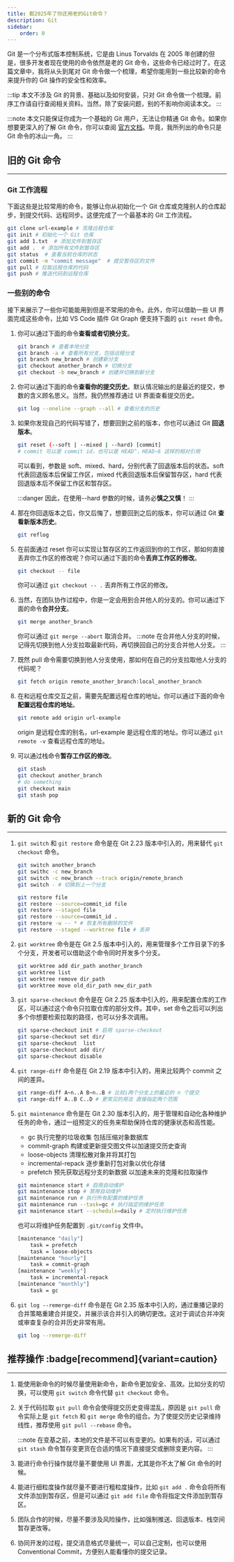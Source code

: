 ---
title: 都2025年了你还用老的Git命令？
description: Git
sidebar:
    order: 0
---

Git 是一个分布式版本控制系统，它是由 Linus Torvalds 在 2005 年创建的但是，很多开发者现在使用的命令依然是老的 Git 命令，这些命令已经过时了。在这篇文章中，我将从头到尾对 Git 命令做一个梳理，希望你能用到一些比较新的命令来提升你的 Git 操作的安全性和效率。

:::tip
本文不涉及 Git 的背景、基础以及如何安装，只对 Git 命令做一个梳理。前序工作请自行查阅相关资料。当然，除了安装问题，别的不影响你阅读本文。
:::

:::note
本文只能保证你成为一个基础的 Git 用户，无法让你精通 Git 命令。如果你想要更深入的了解 Git 命令，你可以查阅 [官方文档](https://git-scm.com/doc)。毕竟，我所列出的命令只是 Git 命令的冰山一角。
:::

## 旧的 Git 命令

---

### Git 工作流程

下面这些是比较常用的命令，能够让你从初始化一个 Git 仓库或克隆别人的仓库起步，到提交代码、远程同步。这便完成了一个最基本的 Git 工作流程。

```bash
git clone url-example # 克隆远程仓库
git init # 初始化一个 Git 仓库
git add 1.txt  # 添加文件到暂存区
git add .  # 添加所有文件到暂存区
git status  # 查看当前仓库的状态
git commit -m "commit message"  # 提交暂存区的文件
git pull # 拉取远程仓库的代码
git push # 推送代码到远程仓库
```

### 一些别的命令

接下来展示了一些你可能能用到但是不常用的命令。此外，你可以借助一些 UI 界面完成这些命令，比如 VS Code 插件 Git Graph 便支持下面的 `git reset` 命令。

1. 你可以通过下面的命令**查看或者切换分支**。

    ```bash
    git branch # 查看本地分支
    git branch -a # 查看所有分支，包括远程分支
    git branch new_branch # 创建新分支
    git checkout another_branch # 切换分支
    git checkout -b new_branch # 创建并切换到新分支
    ```

2. 你可以通过下面的命令**查看你的提交历史**。默认情况输出的是最近的提交，参数的含义顾名思义。当然，我仍然推荐通过 UI 界面查看提交历史。

    ```bash
    git log --oneline --graph --all # 查看分支的历史
    ```

3. 如果你发现自己的代码写错了，想要回到之前的版本，你也可以通过 Git **回退版本**。

    ```bash
    git reset (--soft | --mixed | --hard) [commit]
    # commit 可以是 commit id，也可以是 HEAD^，HEAD~6 这样的相对引用
    ```

    可以看到，参数是 soft、mixed、hard，分别代表了回退版本后的状态。soft 代表回退版本后保留工作区，mixed 代表回退版本后保留暂存区，hard 代表回退版本后不保留工作区和暂存区。

    :::danger
    因此，在使用--hard 参数的时候，请务必**慎之又慎**！
    :::

4. 那在你回退版本之后，你又后悔了，想要回到之后的版本，你可以通过 Git **查看新版本历史**。

    ```bash
    git reflog
    ```

5. 在前面通过 reset 你可以实现让暂存区的工作返回到你的工作区，那如何直接丢弃你工作区的修改呢？你可以通过下面的命令**丢弃工作区的修改**。

    ```bash
    git checkout -- file
    ```

    你可以通过 `git checkout -- .` 丢弃所有工作区的修改。

6. 当然，在团队协作过程中，你是一定会用到合并他人的分支的。你可以通过下面的命令**合并分支**。

    ```bash
    git merge another_branch
    ```

    你可以通过 `git merge --abort` 取消合并。
    :::note
    在合并他人分支的时候，记得先切换到他人分支拉取最新代码，再切换回自己的分支合并他人分支。
    :::

7. 既然 pull 命令需要切换到他人分支使用，那如何在自己的分支拉取他人分支的代码呢？

    ```bash
    git fetch origin remote_another_branch:local_another_branch
    ```

8. 在和远程仓库交互之前，需要先配置远程仓库的地址。你可以通过下面的命令**配置远程仓库的地址**。

    ```bash
    git remote add origin url-example
    ```

    origin 是远程仓库的别名，url-example 是远程仓库的地址。你可以通过 `git remote -v` 查看远程仓库的地址。

9. 可以通过栈命令**暂存工作区的修改**。

    ```bash
    git stash
    git checkout another_branch
    # do something
    git checkout main
    git stash pop
    ```

## 新的 Git 命令

---

1. `git switch` 和 `git restore` 命令是在 Git 2.23 版本中引入的，用来替代 `git checkout` 命令。

    ```bash
    git switch another_branch
    git swithc -c new_branch
    git switch -c new_branch --track origin/remote_branch
    git switch - # 切换到上一个分支
    ```

    ```bash
    git restore file
    git restore --source=commit_id file
    git restore --staged file
    git restore --source=commit_id .
    git restore -w -- * # 恢复所有删除的文件
    git restore --staged --worktree file # 丢弃
    ```

2. `git worktree` 命令是在 Git 2.5 版本中引入的，用来管理多个工作目录下的多个分支，开发者可以借助这个命令同时开发多个分支。

    ```bash
    git worktree add dir_path another_branch
    git worktree list
    git worktree remove dir_path
    git worktree move old_dir_path new_dir_path
    ```

3. `git sparse-checkout` 命令是在 Git 2.25 版本中引入的，用来配置仓库的工作区，可以通过这个命令只拉取仓库的部分文件。其中，set 命令之后可以列出多个你想要检索拉取的路径，也可以分多次调用。

    ```bash
    git sparse-checkout init # 启用 sparse-checkout
    git sparse-checkout set dir/
    git sparse-checkout  list
    git sparse-checkout add dir/
    git sparse-checkout disable
    ```

4. `git range-diff` 命令是在 Git 2.19 版本中引入的，用来比较两个 commit 之间的差异。

    ```bash
    git range-diff A~n..A B~n..B # 比较i两个分支上的最近的 n 个提交
    git range-diff A..B C..D # 更常见的用法 直接指定两个范围
    ```

5. `git maintenance` 命令是在 Git 2.30 版本引入的，用于管理和自动化各种维护任务的命令，通过一组预定义的任务来帮助保持仓库的健康状态和高性能。

    - gc 执行完整的垃圾收集 包括压缩对象数据库
    - commit-graph 构建或更新提交图文件以加速提交历史查询
    - loose-objects 清理松散对象并将其打包
    - incremental-repack 逐步重新打包对象以优化存储
    - prefetch 预先获取远程分支的新数据 以加速未来的克隆和拉取操作

    ```bash
    git maintenance start # 启用自动维护
    git maintenance stop # 禁用自动维护
    git maintenance run # 执行所有配置的维护任务
    git maintenance run --task=gc # 执行指定的维护任务
    git maintenance start --schedule=daily # 定时执行维护任务
    ```

    也可以将维护任务配置到 `.git/config` 文件中。

    ```bash
    [maintenance "daily"]
        task = prefetch
        task = loose-objects
    [maintenance "hourly"]
        task = commit-graph
    [maintenance "weekly"]
        task = incremental-repack
    [maintenance "monthly"]
        task = gc
    ```

6. `git log --remerge-diff` 命令是在 Git 2.35 版本中引入的，通过重播记录的合并策略重建合并提交，并展示该合并引入的确切更改。这对于调试合并冲突或审查复杂的合并历史非常有用。

    ```bash
    git log --remerge-diff
    ```

## 推荐操作 :badge[recommend]{variant=caution}

---

1. 能使用新命令的时候尽量使用新命令，新命令更加安全、高效。比如分支的切换，可以使用 `git switch` 命令代替 `git checkout` 命令。

2. 关于代码拉取
   `git pull` 命令会使得提交历史变得混乱，原因是 `git pull` 命令实际上是 `git fetch` 和 `git merge` 命令的组合。为了使提交历史记录维持线性，推荐使用 `git pull --rebase` 命令。

    :::note
    在变基之前，本地的文件是不可以有变更的。如果有的话，可以通过 `git stash` 命令暂存变更货在合适的情况下直接提交或删除变更内容。
    :::

3. 能进行命令行操作就尽量不要使用 UI 界面，尤其是你不太了解 Git 命令的时候。
4. 能进行细粒度操作就尽量不要进行粗粒度操作，比如 `git add .` 命令会将所有文件添加到暂存区，但是可以通过 `git add file` 命令将指定文件添加到暂存区。
5. 团队合作的时候，尽量不要涉及风险操作，比如强制推送、回退版本、栈空间暂存更改等。
6. 协同开发的过程，提交消息格式尽量统一，可以自己定制，也可以使用Conventional Commit，方便别人能看懂你的提交记录。
